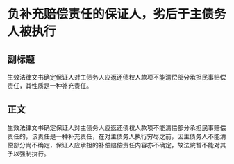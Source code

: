# 负补充赔偿责任的保证人，劣后于主债务人被执行
## 副标题
生效法律文书确定保证人对主债务人应返还债权人款项不能清偿部分承担民事赔偿责任，其性质是一种补充责任。
## 正文
生效法律文书确定保证人对主债务人应返还债权人款项不能清偿部分承担民事赔偿责任的，该责任是一种补充责任，在对主债务人执行穷尽之前，因主债务人不能清偿部分尚不确定，保证人应承担的补偿赔偿责任内容亦不确定，故法院暂不能对其予以强制执行。